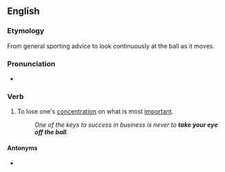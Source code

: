 ==English==

===Etymology===
From general sporting advice to look continuously at the ball as it moves.

===Pronunciation===
* {{audio|en|En-au-take one's eye off the ball.ogg|Audio (AU)}}

===Verb===
{{head|en|verb}}

# {{lb|en|idiomatic}} To lose one's [[concentration]] on what is most [[important]].
#: ''One of the keys to success in business is never to '''take your eye off the ball'''.''

====Antonyms====
* {{l|en|keep one's eye on the ball}}
